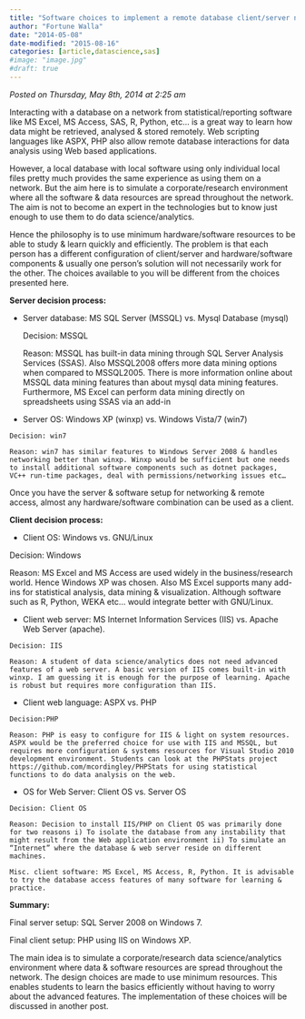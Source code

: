 ```yaml
---
title: "Software choices to implement a remote database client/server network setup"
author: "Fortune Walla"
date: "2014-05-08"
date-modified: "2015-08-16"
categories: [article,datascience,sas]
#image: "image.jpg"
#draft: true
---
```

*Posted on Thursday, May 8th, 2014 at 2:25 am*

Interacting with a database on a network from statistical/reporting software like MS Excel, MS Access, SAS, R, Python, etc… is a great way to learn how data might be retrieved, analysed & stored remotely. Web scripting languages like ASPX, PHP also allow remote database interactions for data analysis using Web based applications.

However, a local database with local software using only individual local files pretty much provides the same experience as using them on a network. But the aim here is to simulate a corporate/research environment where all the software & data resources are spread throughout the network. The aim is not to become an expert in the technologies but to know just enough to use them to do data science/analytics.

Hence the philosophy is to use minimum hardware/software resources to be able to study & learn quickly and efficiently. The problem is that each person has a different configuration of client/server and hardware/software components & usually one person’s solution will not necessarily work for the other. The choices available to you will be different from the choices presented here.

**Server decision process:**

*    Server database: MS SQL Server (MSSQL) vs. Mysql Database (mysql)
  
      Decision: MSSQL
  
      Reason: MSSQL has built-in data mining through SQL Server Analysis Services (SSAS). Also MSSQL2008 offers more data mining options when compared to MSSQL2005. There is more information online about MSSQL data mining features than about mysql data mining features. Furthermore, MS Excel can perform data mining directly on spreadsheets using SSAS via an add-in

*    Server OS: Windows XP (winxp) vs. Windows Vista/7 (win7)

    Decision: win7

    Reason: win7 has similar features to Windows Server 2008 & handles networking better than winxp. Winxp would be sufficient but one needs to install additional software components such as dotnet packages, VC++ run-time packages, deal with permissions/networking issues etc…

Once you have the server & software setup for networking & remote access, almost any hardware/software combination can be used as a client.

**Client decision process:**

*    Client OS: Windows vs. GNU/Linux

Decision: Windows

Reason: MS Excel and MS Access are used widely in the business/research world. Hence Windows XP was chosen. Also MS Excel supports many add-ins for statistical analysis, data mining & visualization. Although software such as R, Python, WEKA etc… would integrate better with GNU/Linux.

*    Client web server: MS Internet Information Services (IIS) vs. Apache Web Server (apache).

    Decision: IIS

    Reason: A student of data science/analytics does not need advanced features of a web server. A basic version of IIS comes built-in with winxp. I am guessing it is enough for the purpose of learning. Apache is robust but requires more configuration than IIS.

*    Client web language: ASPX vs. PHP
    
    Decision:PHP
    
    Reason: PHP is easy to configure for IIS & light on system resources. ASPX would be the preferred choice for use with IIS and MSSQL, but requires more configuration & systems resources for Visual Studio 2010 development environment. Students can look at the PHPStats project https://github.com/mcordingley/PHPStats for using statistical functions to do data analysis on the web.

*    OS for Web Server: Client OS vs. Server OS

    Decision: Client OS

    Reason: Decision to install IIS/PHP on Client OS was primarily done for two reasons i) To isolate the database from any instability that might result from the Web application environment ii) To simulate an “Internet” where the database & web server reside on different machines.

    Misc. client software: MS Excel, MS Access, R, Python. It is advisable to try the database access features of many software for learning & practice.

**Summary:**

Final server setup: SQL Server 2008 on Windows 7.

Final client setup: PHP using IIS on Windows XP.

The main idea is to simulate a corporate/research data science/analytics environment where data & software resources are spread throughout the network. The design choices are made to use minimum resources. This enables students to learn the basics efficiently without having to worry about the advanced features. The implementation of these choices will be discussed in another post.
